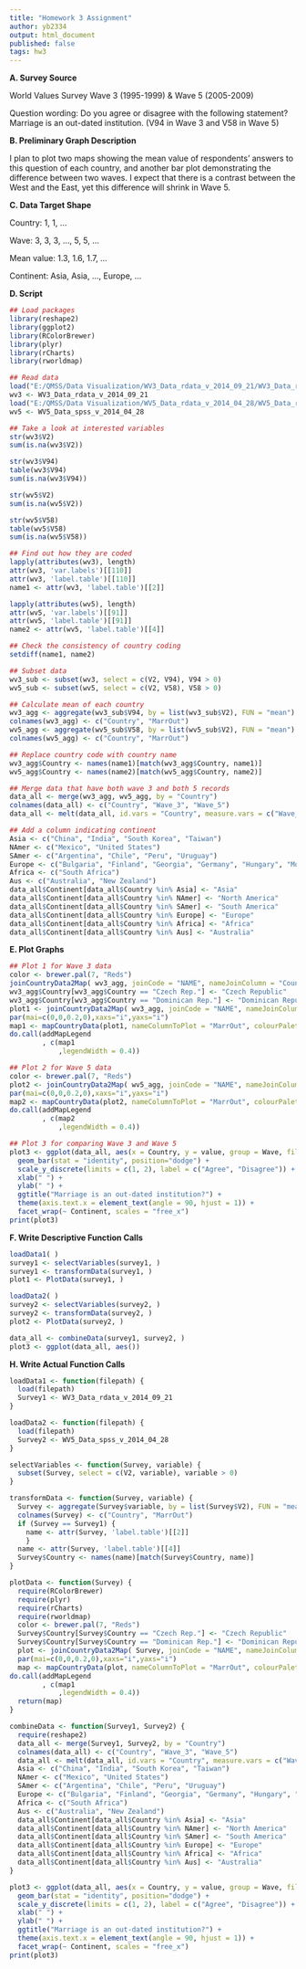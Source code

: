 ```yaml
---
title: "Homework 3 Assignment"
author: yb2334
output: html_document
published: false
tags: hw3
---
```


**A. Survey Source**

World Values Survey Wave 3 (1995-1999) & Wave 5 (2005-2009)

Question wording: Do you agree or disagree with the following statement? Marriage is an out-dated institution. (V94 in Wave 3 and V58 in Wave 5)

**B. Preliminary Graph Description**

I plan to plot two maps showing the mean value of respondents' answers to this question of each country, and another bar plot demonstrating the difference between two waves. I expect that there is a contrast between the West and the East, yet this difference will shrink in Wave 5. 

**C. Data Target Shape**

Country: 1, 1, ...   

Wave: 3, 3, 3, ..., 5, 5, ...   

Mean value: 1.3, 1.6, 1.7, ...

Continent: Asia, Asia, ..., Europe, ...


**D. Script**
```r
## Load packages
library(reshape2)
library(ggplot2)
library(RColorBrewer)
library(plyr)
library(rCharts)
library(rworldmap)
```

```r
## Read data
load("E:/QMSS/Data Visualization/WV3_Data_rdata_v_2014_09_21/WV3_Data_rdata_v_2014_09_21.rdata")
wv3 <- WV3_Data_rdata_v_2014_09_21
load("E:/QMSS/Data Visualization/WV5_Data_rdata_v_2014_04_28/WV5_Data_rdata_v_2014_04_28.rdata")
wv5 <- WV5_Data_spss_v_2014_04_28
```

```r
## Take a look at interested variables
str(wv3$V2)
sum(is.na(wv3$V2))

str(wv3$V94)
table(wv3$V94)
sum(is.na(wv3$V94))

str(wv5$V2)
sum(is.na(wv5$V2))

str(wv5$V58)
table(wv5$V58)
sum(is.na(wv5$V58))
```

```r
## Find out how they are coded
lapply(attributes(wv3), length)
attr(wv3, 'var.labels')[[110]]
attr(wv3, 'label.table')[[110]]
name1 <- attr(wv3, 'label.table')[[2]]

lapply(attributes(wv5), length)
attr(wv5, 'var.labels')[[91]]
attr(wv5, 'label.table')[[91]]
name2 <- attr(wv5, 'label.table')[[4]]

## Check the consistency of country coding
setdiff(name1, name2)
```

```r
## Subset data
wv3_sub <- subset(wv3, select = c(V2, V94), V94 > 0)
wv5_sub <- subset(wv5, select = c(V2, V58), V58 > 0)
```

```r
## Calculate mean of each country
wv3_agg <- aggregate(wv3_sub$V94, by = list(wv3_sub$V2), FUN = "mean")
colnames(wv3_agg) <- c("Country", "MarrOut")
wv5_agg <- aggregate(wv5_sub$V58, by = list(wv5_sub$V2), FUN = "mean")
colnames(wv5_agg) <- c("Country", "MarrOut")

## Replace country code with country name
wv3_agg$Country <- names(name1)[match(wv3_agg$Country, name1)]
wv5_agg$Country <- names(name2)[match(wv5_agg$Country, name2)]
```

```r
## Merge data that have both wave 3 and both 5 records
data_all <- merge(wv3_agg, wv5_agg, by = "Country")
colnames(data_all) <- c("Country", "Wave_3", "Wave_5")
data_all <- melt(data_all, id.vars = "Country", measure.vars = c("Wave_3", "Wave_5"), variable.name = "Wave")

## Add a column indicating continent
Asia <- c("China", "India", "South Korea", "Taiwan")
NAmer <- c("Mexico", "United States")
SAmer <- c("Argentina", "Chile", "Peru", "Uruguay")
Europe <- c("Bulgaria", "Finland", "Georgia", "Germany", "Hungary", "Moldova", "Norway", "Poland", "Romania", "Slovenia", "Spain", "Sweden", "Switzerland", "Turkey", "Ukraine")
Africa <- c("South Africa")
Aus <- c("Australia", "New Zealand")
data_all$Continent[data_all$Country %in% Asia] <- "Asia"
data_all$Continent[data_all$Country %in% NAmer] <- "North America"
data_all$Continent[data_all$Country %in% SAmer] <- "South America"
data_all$Continent[data_all$Country %in% Europe] <- "Europe"
data_all$Continent[data_all$Country %in% Africa] <- "Africa"
data_all$Continent[data_all$Country %in% Aus] <- "Australia"
```

**E. Plot Graphs**
```r
## Plot 1 for Wave 3 data
color <- brewer.pal(7, "Reds")
joinCountryData2Map( wv3_agg, joinCode = "NAME", nameJoinColumn = "Country", verbose = T)
wv3_agg$Country[wv3_agg$Country == "Czech Rep."] <- "Czech Republic"
wv3_agg$Country[wv3_agg$Country == "Dominican Rep."] <- "Dominican Republic"
plot1 <- joinCountryData2Map( wv3_agg, joinCode = "NAME", nameJoinColumn = "Country", verbose = F)
par(mai=c(0,0,0.2,0),xaxs="i",yaxs="i")
map1 <- mapCountryData(plot1, nameColumnToPlot = "MarrOut", colourPalette = color, addLegend = F, mapTitle = "Marriage is an out-dated institution? (Wave 3) 1 - agree, 2 - disagree")
do.call(addMapLegend
        , c(map1
            ,legendWidth = 0.4))
```

```r
## Plot 2 for Wave 5 data
color <- brewer.pal(7, "Reds")
plot2 <- joinCountryData2Map( wv5_agg, joinCode = "NAME", nameJoinColumn = "Country", verbose = T)
par(mai=c(0,0,0.2,0),xaxs="i",yaxs="i")
map2 <- mapCountryData(plot2, nameColumnToPlot = "MarrOut", colourPalette = color, addLegend = F, mapTitle = "Marriage is an out-dated institution? (Wave 5) 1 - agree, 2 - disagree")
do.call(addMapLegend
        , c(map2
            ,legendWidth = 0.4))
```

```r
## Plot 3 for comparing Wave 3 and Wave 5
plot3 <- ggplot(data_all, aes(x = Country, y = value, group = Wave, fill = Wave)) +
  geom_bar(stat = "identity", position="dodge") +
  scale_y_discrete(limits = c(1, 2), label = c("Agree", "Disagree")) +
  xlab(" ") +
  ylab(" ") +
  ggtitle("Marriage is an out-dated institution?") +
  theme(axis.text.x = element_text(angle = 90, hjust = 1)) +
  facet_wrap(~ Continent, scales = "free_x")
print(plot3)
```

**F. Write Descriptive Function Calls**
```r
loadData1( )
survey1 <- selectVariables(survey1, )
survey1 <- transformData(survey1, )
plot1 <- PlotData(survey1, )

loadData2( )
survey2 <- selectVariables(survey2, )
survey2 <- transformData(survey2, )
plot2 <- PlotData(survey2, )

data_all <- combineData(survey1, survey2, )
plot3 <- ggplot(data_all, aes())
```

**H. Write Actual Function Calls**
```r
loadData1 <- function(filepath) {
  load(filepath)
  Survey1 <- WV3_Data_rdata_v_2014_09_21
}

loadData2 <- function(filepath) {
  load(filepath)
  Survey2 <- WV5_Data_spss_v_2014_04_28
}

selectVariables <- function(Survey, variable) {
  subset(Survey, select = c(V2, variable), variable > 0)
}

transformData <- function(Survey, variable) {
  Survey <- aggregate(Survey$variable, by = list(Survey$V2), FUN = "mean")
  colnames(Survey) <- c("Country", "MarrOut")
  if (Survey == Survey1) {
    name <- attr(Survey, 'label.table')[[2]]
    }
  name <- attr(Survey, 'label.table')[[4]]
  Survey$Country <- names(name)[match(Survey$Country, name)]
}

plotData <- function(Survey) {
  require(RColorBrewer)
  require(plyr)
  require(rCharts)
  require(rworldmap)
  color <- brewer.pal(7, "Reds")
  Survey$Country[Survey$Country == "Czech Rep."] <- "Czech Republic"
  Survey$Country[Survey$Country == "Dominican Rep."] <- "Dominican Republic"
  plot <- joinCountryData2Map( Survey, joinCode = "NAME", nameJoinColumn = "Country", verbose = F)
  par(mai=c(0,0,0.2,0),xaxs="i",yaxs="i")
  map <- mapCountryData(plot, nameColumnToPlot = "MarrOut", colourPalette = color, addLegend = F, mapTitle = "Marriage is an out-dated institution? 1 - agree, 2 - disagree")
do.call(addMapLegend
        , c(map1
            ,legendWidth = 0.4))
  return(map)
}

combineData <- function(Survey1, Survey2) {
  require(reshape2)
  data_all <- merge(Survey1, Survey2, by = "Country")
  colnames(data_all) <- c("Country", "Wave_3", "Wave_5")
  data_all <- melt(data_all, id.vars = "Country", measure.vars = c("Wave_3", "Wave_5"), variable.name = "Wave")
  Asia <- c("China", "India", "South Korea", "Taiwan")
  NAmer <- c("Mexico", "United States")
  SAmer <- c("Argentina", "Chile", "Peru", "Uruguay")
  Europe <- c("Bulgaria", "Finland", "Georgia", "Germany", "Hungary", "Moldova", "Norway", "Poland", "Romania", "Slovenia", "Spain", "Sweden", "Switzerland", "Turkey", "Ukraine")
  Africa <- c("South Africa")
  Aus <- c("Australia", "New Zealand")
  data_all$Continent[data_all$Country %in% Asia] <- "Asia"
  data_all$Continent[data_all$Country %in% NAmer] <- "North America"
  data_all$Continent[data_all$Country %in% SAmer] <- "South America"
  data_all$Continent[data_all$Country %in% Europe] <- "Europe"
  data_all$Continent[data_all$Country %in% Africa] <- "Africa"
  data_all$Continent[data_all$Country %in% Aus] <- "Australia"
}

plot3 <- ggplot(data_all, aes(x = Country, y = value, group = Wave, fill = Wave)) +
  geom_bar(stat = "identity", position="dodge") +
  scale_y_discrete(limits = c(1, 2), label = c("Agree", "Disagree")) +
  xlab(" ") +
  ylab(" ") +
  ggtitle("Marriage is an out-dated institution?") +
  theme(axis.text.x = element_text(angle = 90, hjust = 1)) +
  facet_wrap(~ Continent, scales = "free_x")
print(plot3)
```